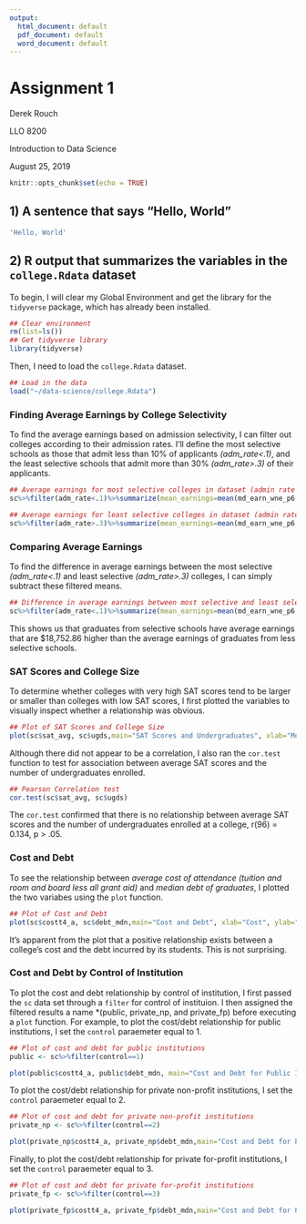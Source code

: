 ```yaml
---
output:
  html_document: default
  pdf_document: default
  word_document: default
---
```


# Assignment 1 {#intro}
Derek Rouch

LLO 8200

Introduction to Data Science

August 25, 2019

```r
knitr::opts_chunk$set(echo = TRUE)
```

## 1) A sentence that says “Hello, World”

```r
'Hello, World'

```

## 2) R output that summarizes the variables in the `college.Rdata` dataset

To begin, I will clear my Global Environment and get the library for the `tidyverse` package, which has already been installed.

```r
## Clear environment
rm(list=ls())
## Get tidyverse library
library(tidyverse)

```

Then, I need to load the `college.Rdata` dataset.

```r
## Load in the data
load("~/data-science/college.Rdata")

```

### Finding Average Earnings by College Selectivity

To find the average earnings based on admission selectivity, I can filter out colleges according to their admission rates. I'll define the most selective schools as those that admit less than 10% of applicants *(adm_rate<.1)*,  and the least selective schools that admit more than 30% *(adm_rate>.3)* of their applicants.

```r
## Average earnings for most selective colleges in dataset (admin rate of 10% or less)
sc%>%filter(adm_rate<.1)%>%summarize(mean_earnings=mean(md_earn_wne_p6,na.rm=TRUE))

## Average earnings for least selective colleges in dataset (admin rate of 30% or more)
sc%>%filter(adm_rate>.3)%>%summarize(mean_earnings=mean(md_earn_wne_p6,na.rm=TRUE))

```

### Comparing Average Earnings

To find the difference in average earnings between the most selective *(adm_rate<.1)* and least selective *(adm_rate>.3)*  colleges, I can simply subtract these filtered means.

```r
## Difference in average earnings between most selective and least selective colleges in dataset
sc%>%filter(adm_rate<.1)%>%summarize(mean_earnings=mean(md_earn_wne_p6,na.rm=TRUE))-sc%>%filter(adm_rate>.3)%>%summarize(mean_earnings=mean(md_earn_wne_p6,na.rm=TRUE))
```

This shows us that graduates from selective schools have average earnings that are $18,752.86 higher than the average earnings of graduates from less selective schools.

### SAT Scores and College Size

To determine whether colleges with very high SAT scores tend to be larger or smaller than colleges with low SAT scores, I first plotted the variables to visually inspect whether a relationship was obvious.

```r
## Plot of SAT Scores and College Size
plot(sc$sat_avg, sc$ugds,main="SAT Scores and Undergraduates", xlab="Mean SAT", ylab="Undergraduates", pch=19)
```

Although there did not appear to be a correlation, I also ran the `cor.test` function to test for association between average SAT scores and the number of undergraduates enrolled.

```r
## Pearson Correlation test
cor.test(sc$sat_avg, sc$ugds)
```

The `cor.test` confirmed that there is no relationship between average SAT scores and the number of undergraduates enrolled at a college, r(96) = 0.134, p > .05.

### Cost and Debt

To see the relationship between *average cost of attendance (tuition and room and board less all grant aid)* and *median debt of graduates*, I plotted the two variabes using the `plot` function.

```r
## Plot of Cost and Debt
plot(sc$costt4_a, sc$debt_mdn,main="Cost and Debt", xlab="Cost", ylab="Debt", pch=19)

```

It's apparent from the plot that a positive relationship exists between a college's cost and the debt incurred by its students. This is not surprising.

### Cost and Debt by Control of Institution

To plot the cost and debt relationship by control of institution, I first passed the `sc` data set through a `filter` for control of instituion. I then assigned the filtered results a name *(public, private_np, and private_fp) before executing a `plot` function. For example, to plot the cost/debt relationship for public institutions, I set the `control` paraemeter equal to 1.

```r
## Plot of cost and debt for public institutions
public <- sc%>%filter(control==1)

plot(public$costt4_a, public$debt_mdn, main="Cost and Debt for Public Institutions", xlab="Cost", ylab="Debt", pch=19)
```

To plot the cost/debt relationship for private non-profit institutions, I set the `control` paraemeter equal to 2.

```r
## Plot of cost and debt for private non-profit institutions
private_np <- sc%>%filter(control==2)

plot(private_np$costt4_a, private_np$debt_mdn,main="Cost and Debt for Private Non-Profit Institutions", xlab="Cost", ylab="Debt", pch=19)
```

Finally, to plot the cost/debt relationship for private for-profit institutions, I set the `control` paraemeter equal to 3.

```r
## Plot of cost and debt for private for-profit institutions
private_fp <- sc%>%filter(control==3)

plot(private_fp$costt4_a, private_fp$debt_mdn,main="Cost and Debt for Private For-Profit Institutions", xlab="Cost", ylab="Debt", pch=19)
```